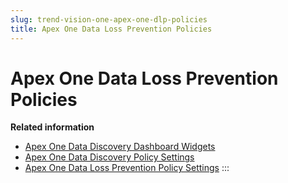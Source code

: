 ```yaml
---
slug: trend-vision-one-apex-one-dlp-policies
title: Apex One Data Loss Prevention Policies
---
```

# Apex One Data Loss Prevention Policies

**Related information**

- [Apex One Data Discovery Dashboard Widgets](apex-data-discovery-widgets.mdx)
- [Apex One Data Discovery Policy Settings](data-discovery-settings-apex.mdx)
- [Apex One Data Loss Prevention Policy Settings](apex-one-dlp-policy-settings.mdx)
:::
